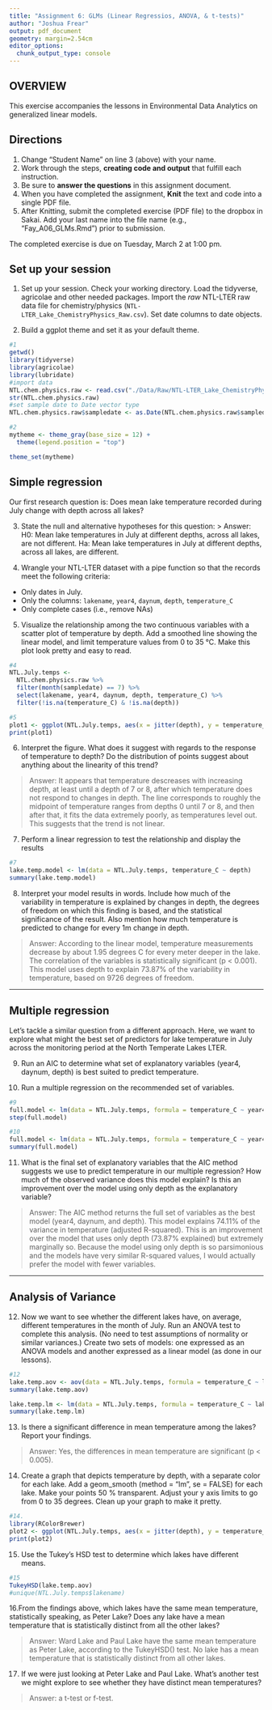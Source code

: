 ```yaml
---
title: "Assignment 6: GLMs (Linear Regressios, ANOVA, & t-tests)"
author: "Joshua Frear"
output: pdf_document
geometry: margin=2.54cm
editor_options: 
  chunk_output_type: console
---
```


## OVERVIEW

This exercise accompanies the lessons in Environmental Data Analytics on generalized linear models. 

## Directions
1. Change "Student Name" on line 3 (above) with your name.
2. Work through the steps, **creating code and output** that fulfill each instruction.
3. Be sure to **answer the questions** in this assignment document.
4. When you have completed the assignment, **Knit** the text and code into a single PDF file.
5. After Knitting, submit the completed exercise (PDF file) to the dropbox in Sakai. Add your last name into the file name (e.g., "Fay_A06_GLMs.Rmd") prior to submission.

The completed exercise is due on Tuesday, March 2 at 1:00 pm.

## Set up your session 
1. Set up your session. Check your working directory. Load the tidyverse, agricolae and other needed packages. Import the *raw* NTL-LTER raw data file for chemistry/physics (`NTL-LTER_Lake_ChemistryPhysics_Raw.csv`). Set date columns to date objects.

2. Build a ggplot theme and set it as your default theme.

```r
#1
getwd()
library(tidyverse)
library(agricolae)
library(lubridate)
#import data
NTL.chem.physics.raw <- read.csv("./Data/Raw/NTL-LTER_Lake_ChemistryPhysics_Raw.csv")
str(NTL.chem.physics.raw)
#set sample date to Date vector type
NTL.chem.physics.raw$sampledate <- as.Date(NTL.chem.physics.raw$sampledate, "%m/%d/%y")

#2
mytheme <- theme_gray(base_size = 12) +
  theme(legend.position = "top") 

theme_set(mytheme)

```

## Simple regression
Our first research question is: Does mean lake temperature recorded during July change with depth across all lakes?

3. State the null and alternative hypotheses for this question:
> Answer:
H0: Mean lake temperatures in July at different depths, across all lakes, are not different.
Ha: Mean lake temperatures in July at different depths, across all lakes, are different.

4.  Wrangle your NTL-LTER dataset with a pipe function so that the records meet the following criteria: 
 * Only dates in July. 
 * Only the columns: `lakename`, `year4`, `daynum`, `depth`, `temperature_C`
 * Only complete cases (i.e., remove NAs)

5. Visualize the relationship among the two continuous variables with a scatter plot of temperature by depth. Add a smoothed line showing the linear model, and limit temperature values from 0 to 35 °C. Make this plot look pretty and easy to read.

```r
#4
NTL.July.temps <-
  NTL.chem.physics.raw %>% 
  filter(month(sampledate) == 7) %>% 
  select(lakename, year4, daynum, depth, temperature_C) %>% 
  filter(!is.na(temperature_C) & !is.na(depth)) 

#5
plot1 <- ggplot(NTL.July.temps, aes(x = jitter(depth), y = temperature_C)) + geom_point() + geom_smooth(method = "lm", color = "red", size = 1.7) + ylim(0, 35) + xlab("Depth") + ylab(expression(paste("Temperature, ", ~degree, "C")))
print(plot1)

```


6. Interpret the figure. What does it suggest with regards to the response of temperature to depth? Do the distribution of points suggest about anything about the linearity of this trend?

> Answer: It appears that temperature descreases with increasing depth, at least until a depth of 7 or 8, after which temperature does not respond to changes in depth. The line corresponds to roughly the midpoint of temperature ranges from depths 0 until 7 or 8, and then after that, it fits the data extremely poorly, as temperatures level out. This suggests that the trend is not linear. 


7. Perform a linear regression to test the relationship and display the results

```r
#7
lake.temp.model <- lm(data = NTL.July.temps, temperature_C ~ depth)
summary(lake.temp.model)

```


8. Interpret your model results in words. Include how much of the variability in temperature is explained by changes in depth, the degrees of freedom on which this finding is based, and the statistical significance of the result. Also mention how much temperature is predicted to change for every 1m change in depth. 

> Answer: According to the linear model, temperature measurements decrease by about 1.95 degrees C for every meter deeper in the lake. The correlation of the variables is statistically significant (p < 0.001). This model uses depth to explain 73.87% of the variability in temperature, based on 9726 degrees of freedom. 

---

## Multiple regression
Let's tackle a similar question from a different approach. Here, we want to explore what might the best set of predictors for lake temperature in July across the monitoring period at the North Temperate Lakes LTER. 


9. Run an AIC to determine what set of explanatory variables (year4, daynum, depth) is best suited to predict temperature.

10. Run a multiple regression on the recommended set of variables. 

```r
#9
full.model <- lm(data = NTL.July.temps, formula = temperature_C ~ year4 + daynum + depth)
step(full.model)

#10
full.model <- lm(data = NTL.July.temps, formula = temperature_C ~ year4 + daynum + depth)
summary(full.model)
```

11. What is the final set of explanatory variables that the AIC method suggests we use to predict temperature in our multiple regression? How much of the observed variance does this model explain? Is this an improvement over the model using only depth as the explanatory variable?

> Answer: The AIC method returns the full set of variables as the best model (year4, daynum, and depth). This model explains 74.11% of the variance in temperature (adjusted R-squared). This is an improvement over the model that uses only depth (73.87% explained) but extremely marginally so. Because the model using only depth is so parsimonious and the models have very similar R-squared values, I would actually prefer the model with fewer variables.

---
## Analysis of Variance

12. Now we want to see whether the different lakes have, on average, different temperatures in the month of July. Run an ANOVA test to complete this analysis. (No need to test assumptions of normality or similar variances.) Create two sets of models: one expressed as an ANOVA models and another expressed as a linear model (as done in our lessons).

```r
#12
lake.temp.aov <- aov(data = NTL.July.temps, formula = temperature_C ~ lakename)
summary(lake.temp.aov)

lake.temp.lm <- lm(data = NTL.July.temps, formula = temperature_C ~ lakename)
summary(lake.temp.lm)
```

13. Is there a significant difference in mean temperature among the lakes? Report your findings. 

> Answer: Yes, the differences in mean temperature are significant (p < 0.005).

14. Create a graph that depicts temperature by depth, with a separate color for each lake. Add a geom_smooth (method = "lm", se = FALSE) for each lake. Make your points 50 % transparent. Adjust your y axis limits to go from 0 to 35 degrees. Clean up your graph to make it pretty. 

```r
#14.
library(RColorBrewer)
plot2 <- ggplot(NTL.July.temps, aes(x = jitter(depth), y = temperature_C, color = lakename)) + geom_point(alpha = 0.5) + scale_color_brewer(palette="Paired") + geom_smooth(method = "lm", se = FALSE) + ylim(0,35) + xlab("Depth (m)") + ylab(expression(paste("Temperature (", ~degree, "C)"))) +  scale_x_continuous(expand = c(0, 0)) + theme(legend.position = "bottom") + labs(color = "Lakes") + theme(legend.text=element_text(size=8), legend.key.size = unit(8, "pt"))
print(plot2)
```

15. Use the Tukey's HSD test to determine which lakes have different means.

```r
#15
TukeyHSD(lake.temp.aov)
#unique(NTL.July.temps$lakename)
```

16.From the findings above, which lakes have the same mean temperature, statistically speaking, as Peter Lake? Does any lake have a mean temperature that is statistically distinct from all the other lakes?

>Answer: Ward Lake and Paul Lake have the same mean temperature as Peter Lake, according to the TukeyHSD() test. No lake has a mean temperature that is statistically distinct from all other lakes.

17. If we were just looking at Peter Lake and Paul Lake. What's another test we might explore to see whether they have distinct mean temperatures? 

>Answer: a t-test or f-test.